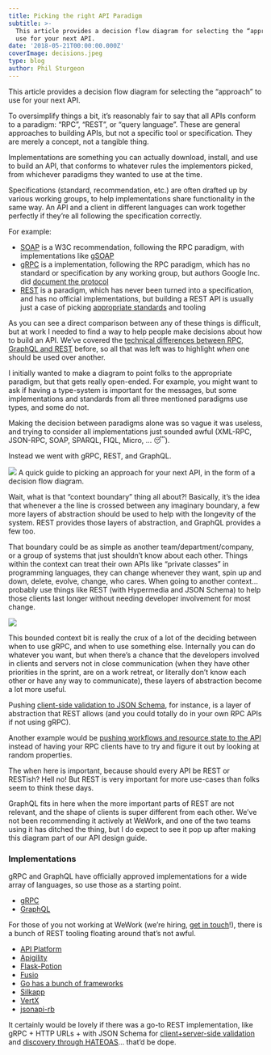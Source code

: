 ```yaml
---
title: Picking the right API Paradigm
subtitle: >-
  This article provides a decision flow diagram for selecting the “approach” to
  use for your next API.
date: '2018-05-21T00:00:00.000Z'
coverImage: decisions.jpeg
type: blog
author: Phil Sturgeon
---
```


This article provides a decision flow diagram for selecting the “approach” to use for your next API.

To oversimplify things a bit, it’s reasonably fair to say that all APIs conform to a paradigm: “RPC”, “REST”, or “query language”. These are general approaches to building APIs, but not a specific tool or specification. They are merely a concept, not a tangible thing.

Implementations are something you can actually download, install, and use to build an API, that conforms to whatever rules the implementors picked, from whichever paradigms they wanted to use at the time.

Specifications (standard, recommendation, etc.) are often drafted up by various working groups, to help implementations share functionality in the same way. An API and a client in different languages can work together perfectly if they’re all following the specification correctly.

For example:

*   [SOAP](https://www.w3.org/TR/soap/) is a W3C recommendation, following the RPC paradigm, with implementations like [gSOAP](https://www.genivia.com/dev.html)
*   [gRPC](https://grpc.io/) is a implementation, following the RPC paradigm, which has no standard or specification by any working group, but authors Google Inc. did [document the protocol](https://github.com/grpc/grpc/blob/master/doc/PROTOCOL-HTTP2.md)
*   [REST](https://www.ics.uci.edu/~fielding/pubs/dissertation/top.htm) is a paradigm, which has never been turned into a specification, and has no official implementations, but building a REST API is usually just a case of picking [appropriate standards](http://standards.rest/) and tooling

As you can see a direct comparison between any of these things is difficult, but at work I needed to find a way to help people make decisions about how to build an API. We’ve covered the [technical differences between RPC, GraphQL and REST](https://blog.apisyouwonthate.com/understanding-rpc-rest-and-graphql-2f959aadebe7) before, so all that was left was to highlight _when_ one should be used over another.

I initially wanted to make a diagram to point folks to the appropriate paradigm, but that gets really open-ended. For example, you might want to ask if having a type-system is important for the messages, but some implementations and standards from all three mentioned paradigms use types, and some do not.

Making the decision between paradigms alone was so vague it was useless, and trying to consider all implementations just sounded awful (XML-RPC, JSON-RPC, SOAP, SPARQL, FIQL, Micro, … 😴).

Instead we went with gRPC, REST, and GraphQL.

![](https://cdn-images-1.medium.com/max/2560/0*JlrqgaKLKu3atK71.png)
A quick guide to picking an approach for your next API, in the form of a decision flow diagram.

Wait, what is that “context boundary” thing all about?! Basically, it’s the idea that whenever a the line is crossed between any imaginary boundary, a few more layers of abstraction should be used to help with the longevity of the system. REST provides those layers of abstraction, and GraphQL provides a few too.

That boundary could be as simple as another team/department/company, or a group of systems that just shouldn’t know about each other. Things within the context can treat their own APIs like “private classes” in programming languages, they can change whenever they want, spin up and down, delete, evolve, change, who cares. When going to another context… probably use things like REST (with Hypermedia and JSON Schema) to help those clients last longer without needing developer involvement for most change.

![](https://cdn-images-1.medium.com/max/800/0*E3HZGRJBm1a3bw2y.png)

This bounded context bit is really the crux of a lot of the deciding between when to use gRPC, and when to use something else. Internally you can do whatever you want, but when there’s a chance that the developers involved in clients and servers not in close communication (when they have other priorities in the sprint, are on a work retreat, or literally don’t know each other or have any way to communicate), these layers of abstraction become a lot more useful.

Pushing [client-side validation to JSON Schema](https://blog.apisyouwonthate.com/the-many-amazing-uses-of-json-schema-client-side-validation-c78a11fbde45), for instance, is a layer of abstraction that REST allows (and you could totally do in your own RPC APIs if not using gRPC).

Another example would be [pushing workflows and resource state to the API](https://blog.apisyouwonthate.com/representing-state-in-rest-and-graphql-9194b291d127) instead of having your RPC clients have to try and figure it out by looking at random properties.

The when here is important, because should every API be REST or RESTish? Hell no! But REST is very important for more use-cases than folks seem to think these days.

GraphQL fits in here when the more important parts of REST are not relevant, and the shape of clients is super different from each other. We’ve not been recommending it actively at WeWork, and one of the two teams using it has ditched the thing, but I do expect to see it pop up after making this diagram part of our API design guide.

### Implementations

gRPC and GraphQL have officially approved implementations for a wide array of languages, so use those as a starting point.

*   [gRPC](https://grpc.io/)
*   [GraphQL](http://graphql.org/)

For those of you not working at WeWork (we’re hiring, [get in touch](mailto:phil.sturgeon@wework.com)!), there is a bunch of REST tooling floating around that’s not awful.

*   [API Platform](https://api-platform.com/)
*   [Apigility](https://www.apigility.org/)
*   [Flask-Potion](https://github.com/biosustain/potion)
*   [Fusio](http://fusio-project.org/)
*   [Go has a bunch of frameworks](https://nordicapis.com/7-frameworks-to-build-a-rest-api-in-go/)
*   [Silkapp](https://github.com/silkapp/rest)
*   [VertX](https://vertx.io/docs/#web)
*   [jsonapi-rb](https://github.com/jsonapi-rb/jsonapi-rb)

It certainly would be lovely if there was a go-to REST implementation, like gRPC + HTTP URLs + with JSON Schema for [client+server-side validation](https://blog.apisyouwonthate.com/the-many-amazing-uses-of-json-schema-client-side-validation-c78a11fbde45) and [discovery through HATEOAS](https://blog.apisyouwonthate.com/getting-started-with-json-hyper-schema-part-2-ca9d7ffdf6f6)… that’d be dope.